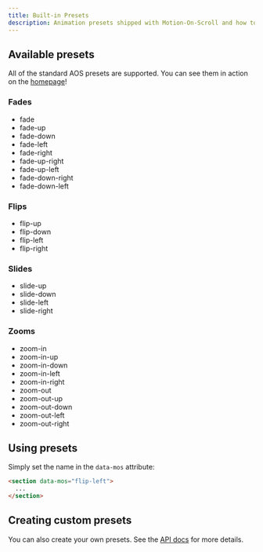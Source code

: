 ```yaml
---
title: Built-in Presets
description: Animation presets shipped with Motion-On-Scroll and how to extend them.
---
```


## Available presets

All of the standard AOS presets are supported. You can see them in action on the [homepage](/)!

### Fades

- fade
- fade-up
- fade-down
- fade-left
- fade-right
- fade-up-right
- fade-up-left
- fade-down-right
- fade-down-left

### Flips

- flip-up
- flip-down
- flip-left
- flip-right

### Slides

- slide-up
- slide-down
- slide-left
- slide-right

### Zooms

- zoom-in
- zoom-in-up
- zoom-in-down
- zoom-in-left
- zoom-in-right
- zoom-out
- zoom-out-up
- zoom-out-down
- zoom-out-left
- zoom-out-right

## Using presets

Simply set the name in the `data-mos` attribute:

```html
<section data-mos="flip-left">
  ...
</section>
```

## Creating custom presets

You can also create your own presets. See the [API docs](/reference/api/#register-custom-presets) for more details.

